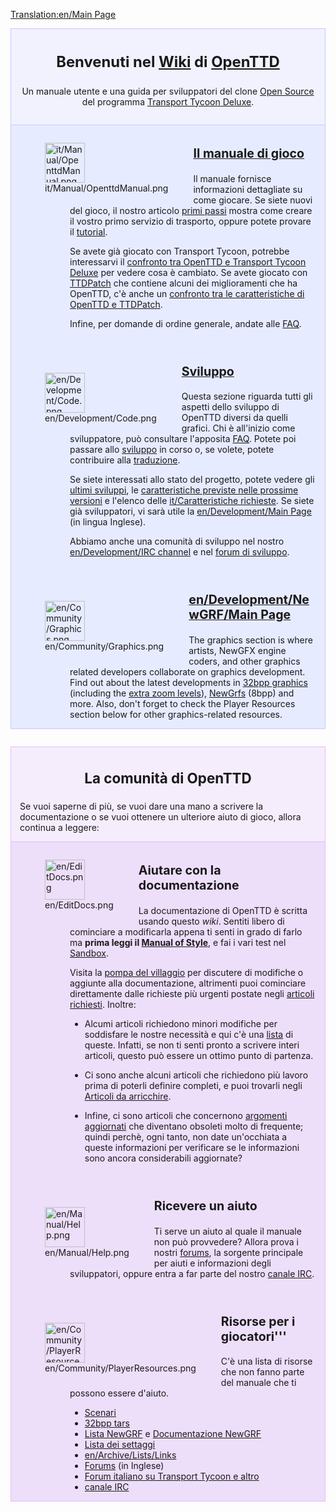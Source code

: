 [[Translation:en/Main Page]]
{{it/Traduzione|en/Main Page|45}}

<div style="background-color: #f1f2fe; border: 1px solid #c7c8fe; margin: 0; padding: 1em 1em 1em 1em; text-align:center">
<div style="font-size:1.7em; font-weight:bold">Benvenuti nel [https://www.wikipedia.org/wiki/it:wiki Wiki] di <span class="plainlinks">[http://www.openttd.org/ OpenTTD]</span> </div>
Un manuale utente e una guida per sviluppatori del clone [http://www.opensource.org/ Open Source] del programma [[it/Archive/OpenTTD/Transport Tycoon Deluxe|Transport Tycoon Deluxe]].
</div>
<div style="background-color: #E7EBFF; border: 1px solid #c7c8fe; border-top:none; padding: 1em 1em 0em 1em; margin-bottom:2em">
<div style="float:left">[[File:it/Manual/OpenttdManual.png|64px]]</div>
<div style="margin-left:80px; margin-bottom:4em">
<div style="font-size:1.4em; font-weight:bold">[[it/Manual/Main Page|Il manuale di gioco]]</div>
Il manuale fornisce informazioni dettagliate su come giocare. Se siete nuovi del gioco, il nostro articolo [[it/Manual/Tutorial/Main Page|primi passi]] mostra come creare il vostro primo servizio di trasporto, oppure potete provare il [[it/Manual/Tutorial/Tutorial|tutorial]].

Se avete già giocato con Transport Tycoon, potrebbe interessarvi il [[it/Archive/OpenTTD/Differenze rispetto a TTD|confronto tra OpenTTD e Transport Tycoon Deluxe]] per vedere cosa è cambiato. Se avete giocato con [[it/Archive/OpenTTD/TTDPatch|TTDPatch]] che contiene alcuni dei miglioramenti che ha OpenTTD, c'è anche un [[it/Archive/OpenTTD/Confronto tra le caratteristiche di OpenTTD e TTDPatch|confronto tra le caratteristiche di OpenTTD e TTDPatch]].

Infine, per domande di ordine generale, andate alle [[it/Archive/Community/FAQ|FAQ]].
</div>

<div style="float:left">[[File:en/Development/Code.png|64px]]</div>
<div style="margin-left:80px; margin-bottom:4em">
<div style="font-size:1.4em; font-weight:bold">[[it/Sviluppo|Sviluppo]]</div>
Questa sezione riguarda tutti gli aspetti dello sviluppo di OpenTTD diversi da quelli grafici. Chi è all'inizio come sviluppatore, può consultare l'apposita [[en/FAQ sviluppo|FAQ]]. Potete poi passare allo [[it/Sviluppo|sviluppo]] in corso o, se volete, potete contribuire alla [[it/Internazionalizzazione|traduzione]]. 

Se siete interessati allo stato del progetto, potete vedere gli [[it/Sviluppi recenti e attuali|ultimi sviluppi]], le [[it/Roadmap|caratteristiche previste nelle prossime versioni]] e l'elenco delle [[it/Caratteristiche richieste]]. Se siete già sviluppatori, vi sarà utile la [[en/Development/Main Page]] (in lingua Inglese).

Abbiamo anche una comunità di sviluppo nel nostro [[en/Development/IRC channel]] e nel [http://www.tt-forums.net/viewforum.php?f=33 forum di sviluppo].
</div>

<div style="float:left">[[File:en/Community/Graphics.png|64px]]</div>
<div style="margin-left:80px; margin-bottom:1em; min-height:64px">
<div style="font-size:1.4em; font-weight:bold">[[en/Development/NewGRF/Main Page]]</div>
The graphics section is where artists, NewGFX engine coders, and other graphics related developers collaborate on graphics development. Find out about the latest developments in [[en/Archive/Old 32bpp/32bit Graphics Development|32bpp graphics]] (including the [[en/Community/NewGRF/Playing with 32 bpp graphics|extra zoom levels]]), [[en/Manual/NewGRF|NewGrfs]] (8bpp) and more. Also, don't forget to check the Player Resources section below for other graphics-related resources.
</div>

</div>

<div style="background-color: #F5EDFC; border: 1px solid #E1BBFF; margin: 0; padding: 1em 1em 0em 1em;">
<div style="font-size:1.6em; font-weight:bold; text-align:center">La comunità di OpenTTD</div>
Se vuoi saperne di più, se vuoi dare una mano a scrivere la documentazione o se vuoi ottenere un ulteriore aiuto di gioco, allora continua a leggere:
</div>

<div style="background-color: #EDDEFA; border: 1px solid #E1BBFF; border-top:none; padding: 1em 1em 0em 1em;">

<div style="float:left">[[File:en/EditDocs.png|64px]]</div>
<div style="margin-left:80px; margin-bottom:4em">
<div style="font-size:1.4em; font-weight:bold">Aiutare con la documentazione</div>
La documentazione di OpenTTD è scritta usando questo <em>wiki</em>. Sentiti libero di cominciare a modificarla appena ti senti in grado di farlo ma '''prima leggi il [[en/Wiki/Manual of Style|Manual of Style]]''', e fai i vari test nel [[en/Sandbox|Sandbox]].  

Visita la [[en/Archive/Community/Village Pump|pompa del villaggio]] per discutere di modifiche o aggiunte alla documentazione, altrimenti puoi cominciare direttamente dalle richieste più urgenti postate negli [[en/Requested Articles|articoli richiesti]]. Inoltre:

*Alcumi articoli richiedono minori modifiche per soddisfare le nostre necessità e qui c'è una [[:Category:en/To do|lista]] di queste. Infatti, se non ti senti pronto a scrivere interi articoli, questo può essere un ottimo punto di partenza. 

*Ci sono anche alcuni articoli che richiedono più lavoro prima di poterli definire completi, e puoi trovarli negli [[:Category:en/Articles to be expanded|Articoli da arricchire]]. 

*Infine, ci sono articoli che concernono [[:Category:en/Current events|argomenti aggiornati]] che diventano obsoleti molto di frequente; quindi perchè, ogni tanto, non date un'occhiata a queste informazioni per verificare se le informazioni sono ancora considerabili aggiornate?
</div>

<div style="float:left">[[File:en/Manual/Help.png|64px]]</div>
<div style="margin-left:80px; margin-bottom:4em">
<div style="font-size:1.4em; font-weight:bold">Ricevere un aiuto</div>
Ti serve un aiuto al quale il manuale non può provvedere? Allora prova i nostri [http://www.tt-forums.net/viewforum.php?f=55 forums], la sorgente principale per aiuti e informazioni degli sviluppatori, oppure entra a far parte del nostro [[en/Development/IRC channel|canale IRC]].
</div>

<div style="float:left">[[File:en/Community/PlayerResources.png|64px]]</div>
<div style="margin-left:80px; margin-bottom:1em">
<div style="font-size:1.4em; font-weight:bold">Risorse per i giocatori'''</div>
C'è una lista di risorse che non fanno parte del manuale che ti possono essere d'aiuto.
*[[en/Community/Scenarios/Main Page|Scenari]]
*[[en/Archive/Old 32bpp/List of downloadable 32 bpp tars|32bpp tars]]
*[[en/Community/NewGRF/Main Page|Lista NewGRF]] e [[en/Manual/NewGRF|Documentazione NewGRF]]
*[[en/Archive/Manual/Settings/Advanced Settings|Lista dei settaggi]]
*[[en/Archive/Lists/Links]]
*[http://www.tt-forums.net/viewforum.php?f=55 Forums] (in Inglese)
*[http://wolf01.game-host.org/forum/index.php Forum italiano su Transport Tycoon e altro]
*[[en/Development/IRC channel|canale IRC]]
</div>
</div>